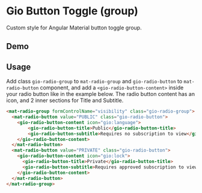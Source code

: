 
<Meta title="Components / Radio button / README" />

# Gio Button Toggle (group)

Custom style for Angular Material button toggle group.

## Demo

<Story id="components-radio-button--default"></Story>

## Usage

Add class `gio-radio-group` to `mat-radio-group` and `gio-radio-button` to `mat-radio-button` component, and add a `<gio-radio-button-content>` inside your radio button like in the example below.
The radio button content has an icon, and 2 inner sections for Title and Subtitle.

```html
<mat-radio-group formControlName="visibility" class="gio-radio-group">
  <mat-radio-button value="PUBLIC" class="gio-radio-button">
    <gio-radio-button-content icon="gio:language">
        <gio-radio-button-title>Public</gio-radio-button-title>
        <gio-radio-button-subtitle>Requires no subscription to view</gio-radio-button-subtitle>
    </gio-radio-button-content>
  </mat-radio-button>
  <mat-radio-button value="PRIVATE" class="gio-radio-button">
    <gio-radio-button-content icon="gio:lock">
      <gio-radio-button-title>Private</gio-radio-button-title>
      <gio-radio-button-subtitle>Requires approved subscription to view</gio-radio-button-subtitle>
    </gio-radio-button-content>
  </mat-radio-button>
</mat-radio-group>
```
